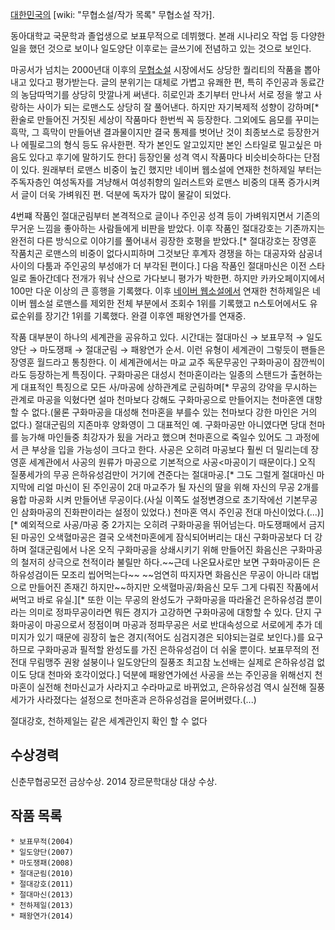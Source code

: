 [[대한민국]]의 [wiki: "무협소설/작가 목록" 무협소설 작가].

동아대학교 국문학과 졸업생으로 보표무적으로 데뷔했다. 본래 시나리오 작업 등 다양한 일을 했던 것으로 보이나 일도양단 이후로는 글쓰기에 전념하고 있는 것으로 보인다. 

마공서가 넘치는 2000년대 이후의 [[무협소설]] 시장에서도 상당한 퀄리티의 작품을 뽑아내고 있다고 평가받는다. 글의 분위기는 대체로 가볍고 유쾌한 편, 특히 주인공과 동료간의 농담따먹기를 상당히 맛깔나게 써낸다. 히로인과 초기부터 만나서 서로 정을 쌓고 사랑하는 사이가 되는 로맨스도 상당히 잘 풀어낸다. 하지만 자기복제적 성향이 강하며[* 환술로 만들어진 거짓된 세상이 작품마다 한번씩 꼭 등장한다. 그외에도 음모를 꾸미는 흑막, 그 흑막이 만들어낸 결과물이지만 결국 통제를 벗어난 것이 최종보스로 등장한거나 에필로그의 형식 등도 유사한편. 작가 본인도 알고있지만 본인 스타일로 밀고싶은 마음도 있다고 후기에 말하기도 한다] 등장인물 성격 역시 작품마다 비슷비슷하다는 단점이 있다. 원래부터 로맨스 비중이 높긴 했지만 네이버 웹소설에 연재한 천하제일 부터는 주독자층인 여성독자를 겨냥해서 여성취향의 일러스트와 로맨스 비중의 대폭 증가시켜서 글이 더욱 가벼워진 편. 덕분에 독자가 많이 물갈이 되었다. 

4번쨰 작품인 절대군림부터 본격적으로 글이나 주인공 성격 등이 가벼워지면서 기존의 무거운 느낌을 좋아하는 사람들에게 비판을 받았다. 이후 작품인 절대강호는 기존까지는 완전히 다른 방식으로 이야기를 풀어내서 굉장한 호평을 받았다.[* 절대강호는 장영훈 작품치곤 로맨스의 비중이 없다시피하며 그것보단 후계자 경쟁을 하는 대공자와 삼공녀 사이의 다툼과 주인공의 부성애가 더 부각된 편이다.] 다음 작품인 절대마신은 이전 스타일로 돌아간데다 전개가 워낙 산으로 가다보니 평가가 박한편. 하지만 카카오페이지에서 100만 다운 이상의 큰 흥행을 기록했다. 이후 [[네이버 웹소설]]에서 연재한 천하제일은 네이버 웹소설 로맨스를 제외한 전체 부분에서 조회수 1위를 기록했고 n스토어에서도 유료순위를 장기간 1위를 기록했다. 완결 이후엔 패왕연가를 연재중. 

작품 대부분이 하나의 세계관을 공유하고 있다. 시간대는 절대마신 → 보표무적 →  일도양단 →  마도쟁패 →  절대군림 → 패왕연가 순서. 이런 유형이 세계관이 그렇듯이 팬들은 장영훈 월드라고 통칭한다. 이 세계관에서는 마교 교주 독문무공인 구화마공이 잠깐씩이라도 등장하는게 특징이다. 구화마공은 대성시 천마혼이라는 일종의 스탠드가 출현하는게 대표적인 특징으로 모든 사/마공에 상하관계로 군림하며[* 무공의 강약을 무시하는 관계로 마공을 익혔다면 설마 천마보다 강해도 구화마공으로 만들어지는 천마혼엔 대항할 수 없다.(물론 구화마공을 대성해 천마혼을 부를수 있는 천마보다 강한 마인은 거의 없다.) 절대군림의 지존마후 양화영이 그 대표적인 예. 구화마공만 아니였다면 당대 천마를 능가해 마인들중 최강자가 됬을 거라고 했으며 천마혼으로 죽일수 있어도 그 과정에서 큰 부상을 입을 가능성이 크다고 한다. 사공은 오히려 마공보다 훨씬 더 밀리는데 장영훈 세계관에서 사공의 원류가 마공으로 기본적으로 사공<마공이기 때문이다.] 오직 질풍세가의 무공 은하유성검만이 거기에 견준다는 절대마공.[* 그도 그럴게 절대마신 마지막에 리얼 마신이 된 주인공이 2대 마교주가 될 자신의 딸을 위해 자신의 무공 2개를 융합 마공화 시켜 만들어낸 무공이다.(사실 이쪽도 설정변경으로 초기작에선 기본무공인 삼화마공의 진화판이라는 설정이 있었다.) 천마혼 역시 주인공 전대 마신이었다.(...)][* 예외적으로 사공/마공 중 2가지는 오히려 구화마공을 뛰어넘는다. 마도쟁패에서 금지된 마공인 오색혈마공은 결국 오색천마혼에게 잠식되어버리는 대신 구화마공보다 더 강하며 절대군림에서 나온 오직 구화마공을 상쇄시키기 위해 만들어진 화음신은 구화마공의 철저히 상극으로 천적이라 불릴만 하다.~~근데 나온묘사로만 보면 구화마공이든 은하유성검이든 모조리 씹어먹는다~~ ~~엄연히 따지자면 화음신은 무공이 아니라 대법으로 만들어진 존재긴 하지만~~하지만 오색혈마공/화음신 모두 그게 다뤄진 작품에서 써먹고 바로 유실.][* 또한 이는 무공의 완성도가 구화마공을 따라올건 은하유성검 뿐이라는 의미로 정파무공이라면 뭐든 경지가 고강하면 구화마공에 대항할 수 있다. 단지 구화마공이 마공으로서 정점이며 마공과 정파무공은 서로 반대속성으로 서로에게 추가 데미지가 있기 때문에 굉장히 높은 경지(적어도 심검지경은 되야되는걸로 보인다.)를 요구하므로 구화마공과 필적할 완성도를 가진 은하유성검이 더 쉬울 뿐이다. 보표무적의 전전대 무림맹주 권왕 설붕이나 일도양단의 질풍조 최고참 노선배는 실제로 은하유성검 없이도 당대 천마와 호각이었다.] 덕분에 패왕연가에선 사공을 쓰는 주인공을 위해선지 천마혼이 실전해 천마신교가 사라지고 수라마교로 바뀌었고, 은하유성검 역시 실전해 질풍세가가 사라졌다는 설정으로 천마혼과 은하유성검을 묻어버렸다.(...) 

절대강호, 천하제일는 같은 세계관인지 확인 할 수 없다 

== 수상경력 ==
신춘무협공모전 금상수상.
2014 장르문학대상 대상 수상.


== 작품 목록 ==
 * 보표무적(2004)
 * 일도양단(2007)
 * 마도쟁패(2008)
 * 절대군림(2010)
 * 절대강호(2011)
 * 절대마신(2013)
 * 천하제일(2013)
 * 패왕연가(2014)
